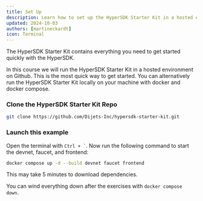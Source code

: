 ```yaml
---
title: Set Up
description: Learn how to set up the HyperSDK Starter Kit in a hosted environment on Github.
updated: 2024-10-03
authors: [martineckardt]
icon: Terminal
---
```



The HyperSDK Starter Kit contains everything you need to get started quickly with the HyperSDK.

In this course we will run the HyperSDK Starter Kit in a hosted environment on Github. This is the most quick way to get started. You can alternatively run the HyperSDK Starter Kit locally on your machine with docker and docker compose.

<Steps>
<Step>

### Clone the HyperSDK Starter Kit Repo

```bash
git clone https://github.com/Dijets-Inc/hypersdk-starter-kit.git
```

</Step>
<Step>

### Launch this example

Open the terminal with `` Ctrl + ` ``. Now run the following command to start the devnet, faucet, and frontend:

```bash
docker compose up -d --build devnet faucet frontend
```

This may take 5 minutes to download dependencies.

</Step>
</Steps>

You can wind everything down after the exercises with `docker compose down`.